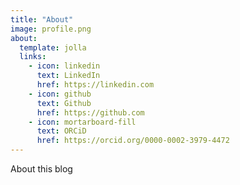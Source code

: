 ```yaml
---
title: "About"
image: profile.png
about:
  template: jolla
  links:
    - icon: linkedin
      text: LinkedIn
      href: https://linkedin.com
    - icon: github
      text: Github
      href: https://github.com
    - icon: mortarboard-fill
      text: ORCiD
      href: https://orcid.org/0000-0002-3979-4472
---
```


About this blog
